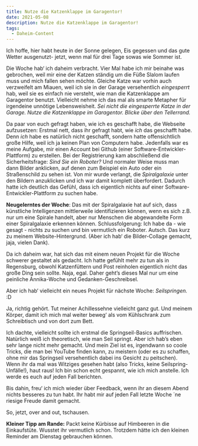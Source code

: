 ```yaml
---
title: Nutze die Katzenklappe im Garagentor!
date: 2021-05-08
description: Nutze die Katzenklappe im Garagentor!
tags:
  - Daheim-Content
---
```


Ich hoffe, hier habt heute in der Sonne gelegen, Eis gegessen und das gute Wetter ausgenutzt- jetzt, wenn mal für drei Tage sowas wie Sommer ist. 

Die Woche hab‘ ich daheim verbracht. Vier Mal habe ich mir beinahe was gebrochen, weil mir eine der Katzen ständig um die Füße Slalom laufen muss 
und mich fallen sehen möchte. Gleiche Katze war vorhin auch verzweifelt am Miauen, weil ich sie in der Garage versehentlich _eingesperrt_ hab, weil sie
es einfach nie versteht, wie man die Katzenklappe am Garagentor benutzt. Vielleicht nehme ich das mal als smarte Metapher für irgendeine unnötige Lebensweisheit. 
_Sei nicht die eingesperrte Katze in der Garage. Nutze die Katzenklappe im Garagentor. Blicke über den Tellerrand._

Da paar von euch gefragt haben, wie ich es geschafft habe, die Webseite aufzusetzen: Erstmal nett, dass ihr gefragt habt, wie _ich_ das geschafft habe. Denn _ich_ 
habe es natürlich nicht geschafft, sondern hatte offensichtlich große Hilfe, weil ich ja keinen Plan von Computern habe. Jedenfalls war es meine Aufgabe, mir einen 
Account bei Github (einer Software-Entwickler-Plattform) zu erstellen. Bei der Registrierung kam abschließend die Sicherheitsfrage: _Sind Sie ein Roboter?_ Und 
normaler Weise muss man dann Bilder anklicken, auf denen zum Beispiel ein Auto oder ein Straßenschild zu sehen ist. Von mir wurde verlangt, die _Spiralgalaxie_ 
unter den Bildern anzuklicken und ich war damit komplett überfordert. Dadurch hatte ich deutlich das Gefühl, dass ich eigentlich nichts auf einer Software-Entwickler-Plattform zu suchen habe. 

**Neugelerntes der Woche**: Das mit der Spiralgalaxie hat auf sich, dass künstliche Intelligenzen mittlerweile identifizieren können, wenn es sich z.B. nur um eine 
Spirale handelt, aber nur Menschen die abgewandelte Form einer Spiralgalaxie erkennen können. Schlussfolgerung: Ich habe da - wie gesagt - nichts zu suchen und bin 
vermutlich ein Roboter. Autsch. Das kurz zu meinem Website-Hintergrund. (Aber ich hab‘ die Bilder-Collage gemacht, jaja, vielen Dank). 

Da ich daheim war, hat sich das mit einem neuen Projekt für die Woche schwerer gestaltet als gedacht. Ich hatte gefühlt mehr zu tun als in Regensburg, obwohl 
Katzenfüttern und Post reinholen eigentlich nicht das große Ding sein sollte. Naja, egal. Daher geht’s dieses Mal nur um eine peinliche Annika-Woche und Gedanken-Geschreibsel.

Aber ich hab‘ vielleicht ein neues Projekt für nächste Woche: _Seilspringen._ :D

Ja, richtig gehört. Tut meiner Achillessehne vielleicht ganz gut. Und meinem Körper, damit ich mich mal weiter beweg‘ als vom Kühlschrank zum Schreibtisch 
und von dort zum Bett.

Ich dachte, vielleicht sollte ich erstmal die Springseil-Basics auffrischen. Natürlich weiß ich theoretisch, wie man Seil springt. Aber ich hab’s eben sehr lange nicht mehr 
gemacht. Und mein Ziel ist es, irgendwann so coole Tricks, die man bei YouTube finden kann, zu meistern (oder es zu schaffen, ohne mir das Springseil 
versehentlich dabei ins Gesicht zu peitschen). Wenn ihr da mal was Witziges gesehen habt (also Tricks, keine Seilspring-Unfälle!), haut raus! Ich bin schon echt gespannt, wie ich mich anstelle. Ich werde es euch auf jeden Fall berichten.

Bis dahin, freu‘ ich mich wieder über Feedback, wenn ihr an diesem Abend nichts besseres zu tun habt. Ihr habt mir auf jeden Fall letzte Woche ´ne 
riesige Freude damit gemacht. 

So, jetzt, over and out, tschausen.

**Kleiner Tipp am Rande:** Packt keine Kürbisse auf Himbeeren in die Einkaufstüte. Wusstet ihr vermutlich schon. Trotzdem hätte ich den kleinen Reminder 
am Dienstag gebrauchen können. 

